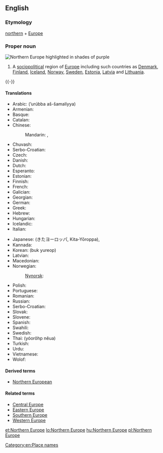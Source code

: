 ==English==
{{rfc-auto}}
{{wikipedia}}

===Etymology===
[[northern]] + [[Europe]]

===Proper noun===
[[Image:Europe-septentrionale.png|thumb|right|Northern Europe highlighted in shades of purple]]
{{en-proper noun|sg=[[northern|Northern]] [[Europe]]}}

# A [[sociopolitical]] region of [[Europe]] including such countries as [[Denmark]], [[Finland]], [[Iceland]], [[Norway]],  [[Sweden]], [[Estonia]], [[Latvia]] and [[Lithuania]].

{{-}}

====Translations====
{{trans-top|sociopolitical region of Europe}}
* Arabic: {{t-|ar|أوروبا الشمالية|sc=Arab}} (’urúbba aš-šamalíyya) {{f}}
* Armenian: {{t-|hy|Հյուսիսային Եվրոպա|tr=Hyusisayin Evropa|sc=Armn}}
* Basque: {{t-|eu|Iparraldeko Europa}}
* Catalan: {{t-|ca|Europa del Nord}}
* Chinese:
*: Mandarin: {{t|zh|北歐|sc=Hani}}, {{t|zh|北欧|tr=Běi-Ōu|sc=Hani}}
* Chuvash: {{tø|cv|Çурçĕр Европа}}
* Serbo-Croatian: {{t|sh|Sjeverna Europa|f}}
* Czech: {{t-|cs|severní Evropa|f}}
* Danish: {{t-|da|Nordeuropa}}
* Dutch: {{t-|nl|Noord-Europa}}
* Esperanto: {{t-|eo|Nord-Eŭropo}}
* Estonian: {{t+|et|Põhja-Euroopa}}
* Finnish: {{t+|fi|Pohjois-Eurooppa}}
* French: {{t+|fr|Europe du Nord|f}}
* Galician: {{t-|gl|Europa do norte|f}}
* Georgian: {{t-|ka|ჩრდილოეთი ევროპა|tr=črdiloet‘i evropa}}
* German: {{t+|de|Nordeuropa|n}}
* Greek: {{t-|el|Βόρεια Ευρώπη|f|tr=Vóreia Evrópi|sc=Grek}}
* Hebrew: {{t-|he|צפון אירופה|m|tr=tz'fón eirópah|sc=Hebr}}
* Hungarian: {{t+|hu|Észak-Európa}}
* Icelandic: {{t+|is|Norður-Evrópa}}
* Italian: {{t-|it|Europa settentrionale|f}}
{{trans-mid}}
* Japanese: {{t-|ja|北ヨーロッパ|sc=Jpan}} (きたヨーロッパ, Kita-Yōroppa), {{t-|ja|北欧|tr=Hokuō|sc=Jpan}}
* Kannada: {{t-|kn|ಉತ್ತರ ಯುರೋಪ್}}
* Korean: {{t-|ko|북유럽|sc=Hang}} (buk yureop)
* Latvian: {{t-|lv|Ziemeļeiropa}}
* Macedonian: {{t-|mk|Северна Европа|f|tr=Severna Evropa|sc=Cyrl}}
* Norwegian: {{t-|no|Nord-Europa}}
*: [[Nynorsk]]: {{t-|nn|Nord-Europa}}
* Polish: {{t-|pl|Europa Północna|f}}
* Portuguese: {{t-|pt|Europa setentrional|f}}
* Romanian: {{t-|ro|Europa de Nord|f}}
* Russian: {{t-|ru|Северная Европа|f|tr=Sévernaja Jevrópa|sc=Cyrl}}
* Serbo-Croatian: {{t|sh|Северна Европа|f|tr=Severna Evropa|sc=Cyrl}}
* Slovak: {{t-|sk|Severná Európa|f}}
* Slovene: {{t-|sl|Severna Evropa|f}}
* Spanish: {{t-|es|Europa del Norte|f}}
* Swahili: {{t-|sw|Ulaya ya Kazkazini}}
* Swedish: {{t+|sv|Nordeuropa|c}}
* Thai: {{t-|th|ยุโรปเหนือ}} (yóorôhp nĕua)
* Turkish: {{t+|tr|Kuzey Avrupa}}
* Urdu: {{t-|ur|شمالی یورپ|sc=ur-Arab}}
* Vietnamese: {{t-|vi|Bắc Âu}}
* Wolof: {{t-|wo|Bëj-gànnaaru Tugal}}
{{trans-bottom}}

====Derived terms====
* [[Northern European]]

====Related terms====
* [[Central Europe]]
* [[Eastern Europe]]
* [[Southern Europe]]
* [[Western Europe]]

[[Category:en:Place names]]

[[et:Northern Europe]]
[[lo:Northern Europe]]
[[hu:Northern Europe]]
[[pl:Northern Europe]]